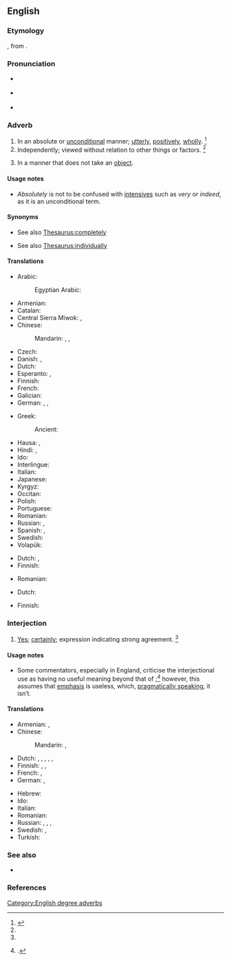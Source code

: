 ==English==

===Etymology===
{{suffix|en|absolute|ly}}, from {{etyl|enm|en}}.

===Pronunciation===
* {{a|UK}} {{IPA|en|/æb.səˈl(j)uːt.lɪ/}}
* {{a|US}} {{IPA|en|/ˌæb.səˈlut.li/|/ˈæb.səˌlut.li/}}
* {{audio|en|en-us-absolutely.ogg|Audio (US)}}

===Adverb===
{{en-adv|-}}

# In an absolute or [[unconditional]] manner; [[utterly]], [[positively]], [[wholly]]. {{defdate|First attested around 1350 to 1470.}}<ref name=SOED>{{R:SOED5|page=9}}</ref>
# Independently; viewed without relation to other things or factors. {{defdate|First attested around 1350 to 1470.}}<ref name=SOED/>
# {{lb|en|grammar}} In a manner that does not take an [[object]].

====Usage notes====
* ''Absolutely'' is not to be confused with [[intensive]]s such as ''very'' or ''indeed'', as it is an unconditional term.

====Synonyms====
* {{sense|in an absolute or unconditional manner}} See also [[Thesaurus:completely]]
* {{sense|viewed without relation to other things}} See also [[Thesaurus:individually]]

====Translations====
{{trans-top|in an absolute manner}}
* Arabic: {{t|ar|مطلقا|tr=muṭlaqan}}
*: Egyptian Arabic: {{t|arz|مطلقا|tr=muṭlaqan}}
* Armenian: {{t+|hy|անպայման}}
* Catalan: {{t+|ca|absolutament}}
* Central Sierra Miwok: {{t|csm|ˀoma·}}, {{t|csm|ˀoma·}}
* Chinese:
*: Mandarin: {{t+|cmn|絕對|alt=絕對地|sc=Hani}}, {{t+|cmn|绝对|tr=juéduì de|alt=绝对地|sc=Hani}}, {{t+|cmn|完全|tr=wánquán de|alt=完全地|sc=Hani}}
* Czech: {{t+|cs|naprosto}}
* Danish: {{t|da|absolut}}, {{t|da|fuldstændig}}
* Dutch: {{t+|nl|absoluut}}
* Esperanto: {{t+|eo|nepre}}, {{t|eo|absolute}}
* Finnish: {{t+|fi|ehdottomasti}}
* French: {{t+|fr|absolument}}
* Galician: {{t|gl|absolutamente}}
* German: {{t+|de|absolut}}, {{t+|de|durchaus}}, {{sense|with negatives}} {{t+|de|gar}}
{{trans-mid}}
* Greek:
*: Ancient: {{t|grc|παντελῶς}}
* Hausa: {{t|ha|tabbas}}, {{t|ha|sosai}}
* Hindi: {{t+|hi|बिलकुल}}, {{t+|hi|बिल्कुल}}
* Ido: {{t+|io|absolute}}
* Interlingue: {{t|ie|absolutmen}}
* Italian: {{t+|it|assolutamente}}
* Japanese: {{t+|ja|絶対|alt=絶対に|tr=ぜったいに, zettai ni}}
* Kyrgyz: {{t+|ky|абсолюттуу}}
* Occitan: {{t|oc|absoludament}}
* Polish: {{t+|pl|absolutnie}}
* Portuguese: {{t+|pt|absolutamente}}
* Romanian: {{t+|ro|absolut}}
* Russian: {{t+|ru|соверше́нно}}, {{t+|ru|абсолю́тно}}
* Spanish: {{t+|es|totalmente}}, {{t+|es|absolutamente}}
* Swedish: {{t+|sv|absolut}}
* Volapük: {{t+|vo|go}}
{{trans-bottom}}

{{trans-top|independently; viewed without relation to other things or factors}}
* Dutch: {{t+|nl|absoluut}}, {{t+|nl|onafhankelijk}}
* Finnish: {{t+|fi|absoluuttisesti}}
{{trans-mid}}
* Romanian: {{t+|ro|absolut}}
{{trans-bottom}}

{{trans-top|in a manner that does not take an object}}
* Dutch: {{t|nl|geheel op zichzelf staand}}
{{trans-mid}}
* Finnish: {{t+|fi|absoluuttisesti}}
{{trans-bottom}}

===Interjection===
{{en-interj}}

# [[yes|Yes]]; [[certainly]]; expression indicating strong agreement. {{defdate|First attested around 1350 to 1470.}}<ref name=SOED/>

====Usage notes====
* Some commentators, especially in England, criticise the interjectional use as having no useful meaning beyond that of {{m|en|yes}};<ref name="SLE-usage">{{R:She Literally Exploded|page=3}}.</ref> however, this assumes that [[emphasis]] is useless, which, [[pragmatics|pragmatically speaking]], it isn’t.

====Translations====
{{trans-top|yes; certainly}}
* Armenian: {{t+|hy|իհարկե}}, {{t|hy|աչքիս վրա}}
* Chinese:
*: Mandarin: {{t+|cmn|當然|sc=Hani}}, {{t+|cmn|当然|tr=dāngrán|sc=Hani}}
* Dutch: {{t+|nl|absoluut}}, {{t+|nl|werkelijk}}, {{t+|nl|echt}}, {{t+|nl|beslist}}, {{t+|nl|zeker}}, {{t+|nl|ontegenzeglijk}}
* Finnish: {{t|fi|[[ehdottomasti]]}}, {{t|fi|[[nimenomaan]]}}, {{t|fi|tottakai}}
* French: {{t+|fr|absolument}}, {{qualifier|Quebec, informal}} {{t+|fr|mets-en}}
* German: {{t+|de|allerdings}}, {{t|de|aber hallo}}
{{trans-mid}}
* Hebrew: {{t|he|בהחלט|tr=be'hekhlet'|sc=Hebr}}
* Ido: {{t+|io|absolute}}
* Italian: {{t+|it|assolutamente}}
* Romanian: {{t+|ro|absolut}}
* Russian: {{t+|ru|коне́чно}}, {{t+|ru|то́чно}}, {{t+|ru|и́менно}}, {{t+|ru|однозна́чно}}
* Swedish: {{t+|sv|absolut}}, {{t+|sv|definitivt}}
* Turkish: {{t+|tr|kesinlikle}}
{{trans-bottom}}

===See also===
* {{l|en|absitively posolutely}}

===References===
<references/>

[[Category:English degree adverbs]]